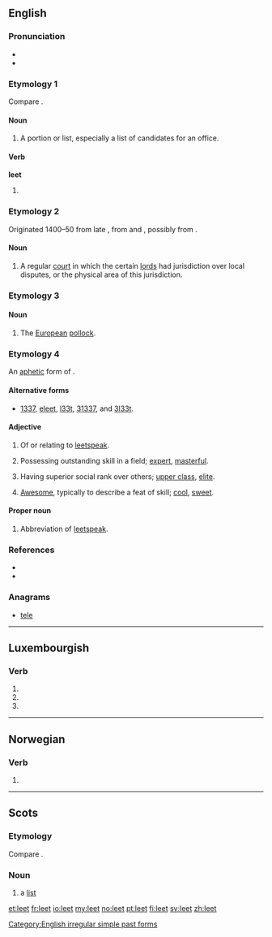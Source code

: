 ==English==
{{wikipedia}}

===Pronunciation===
* {{IPA|/liːt/}}
* {{rhymes|iːt}}

===Etymology 1===
Compare {{etyl|ang}} {{term|hlt||[[share]], [[lot]]|lang=ang}}.

====Noun====
{{en-noun}}

# {{Scotland}} A portion or list, especially a list of candidates for an office.

====Verb====
'''leet'''

# {{obsolete}} {{simple past of|let}}

===Etymology 2===
Originated 1400–50 from late {{etyl|enm}} {{term|lete||[[meeting]]|lang=enm}}, from {{etyl|xno}} {{term|lete}} and {{etyl|ML.}} {{term|leta|lang=la}}, possibly from {{etyl|ang}} {{term|gelǣte||[[crossroads]]|lang=ang}}.

====Noun====
{{en-noun}}

# {{British|obsolete}} A regular [[court]] in which the certain [[lord]]s had jurisdiction over local disputes, or the physical area of this jurisdiction.

===Etymology 3===
{{rfe|Etymology uncertain}}

====Noun====
{{en-noun}}

# {{zoology}} The [[European]] [[pollock]].

===Etymology 4===
An [[aphetic]] form of {{term|elite}}.

====Alternative forms====
* [[1337]], [[eleet]], [[l33t]], [[31337]], and [[3l33t]].

====Adjective====
{{en-adj}}

# Of or relating to [[leetspeak]].
# {{slang}} Possessing outstanding skill in a field; [[expert]], [[masterful]].
# {{slang}} Having superior social rank over others; [[upper class]], [[elite]].
# {{slang}} [[awesome|Awesome]], typically to describe a feat of skill; [[cool]], [[sweet]].

====Proper noun====
{{en-proper noun}}

# {{Internet slang}} Abbreviation of [[leetspeak]].

===References===
* {{R:Dictionary.com|leet}}
* {{R:Webster 1996|leet}}

===Anagrams===
* [[tele#English|tele]]

[[Category:English irregular simple past forms]]

----

==Luxembourgish==

===Verb===
{{infl|lb|verb form}}

# {{conjugation of|leeën||3|s|pres|ind|lang=lb}}
# {{conjugation of|leeën||2|p|pres|ind|lang=lb}}
# {{conjugation of|leeën||2|p|imp|lang=lb}}

----

==Norwegian==

===Verb===
{{infl|no|verb form}}

# {{form of|Past tense and past participle|lee|lang=no}}

----

==Scots==

===Etymology===
Compare {{etyl|ang|sco}} {{term|hlt||[[share]], [[lot]]|lang=ang}}.

===Noun===
{{sco-noun}}

# a [[list]]

[[et:leet]]
[[fr:leet]]
[[io:leet]]
[[my:leet]]
[[no:leet]]
[[pt:leet]]
[[fi:leet]]
[[sv:leet]]
[[zh:leet]]
